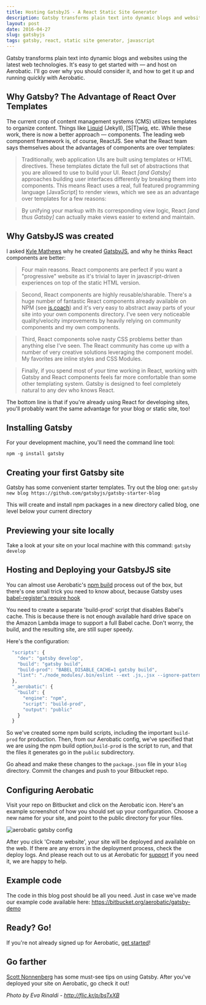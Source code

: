 ```yaml
---
title: Hosting GatsbyJS - A React Static Site Generator
description: Gatsby transforms plain text into dynamic blogs and websites using the latest web technologies. It's easy to get started with — and host on Aerobatic
layout: post
date: 2016-04-27
slug: gatsbyjs
tags: gatsby, react, static site generator, javascript
---
```


Gatsby transforms plain text into dynamic blogs and websites using the latest web technologies. It's easy to get started with — and host on Aerobatic. I'll go over why you should consider it, and how to get it up and running quickly with Aerobatic.

## Why Gatsby? The Advantage of React Over Templates

The current crop of content management systems (CMS) utilizes templates to organize content. Things like [Liquid](https://shopify.github.io/liquid/) (Jekyll), [S|T]wig, etc. While these work, there is now a better approach — components. The leading web component framework is, of course, ReactJS. See what the React team says themselves about the advantages of components are over templates:

> Traditionally, web application UIs are built using templates or HTML directives. These templates dictate the full set of abstractions that you are allowed to use to build your UI. React _[and Gatsby]_ approaches building user interfaces differently by breaking them into components. This means React uses a real, full featured programming language [JavaScript] to render views, which we see as an advantage over templates for a few reasons:

> By unifying your markup with its corresponding view logic, React _[and thus Gatsby]_ can actually make views easier to extend and maintain.

## Why GatsbyJS was created

I asked [Kyle Mathews](https://twitter.com/kylemathews) why he created [GatsbyJS](https://github.com/gatsbyjs/gatsby), and why he thinks React components are better:

> Four main reasons. React components are perfect if you want a "progressive" website as it's trivial to layer in javascript-driven experiences on top of the static HTML version.

> Second, React components are highly reusable/sharable. There's a huge number of fantastic React components already available on NPM (see [js.coach](https://js.coach)) and it's very easy to abstract away parts of your site into your own components directory. I've seen very noticeable quality/velocity improvements by heavily relying on community components and my own components.

> Third, React components solve nasty CSS problems better than anything else I've seen. The React community has come up with a number of very creative solutions leveraging the component model. My favorites are inline styles and CSS Modules.

> Finally, if you spend most of your time working in React, working with Gatsby and React components feels far more comfortable than some other templating system. Gatsby is designed to feel completely natural to any dev who knows React.

The bottom line is that if you're already using React for developing sites, you'll probably want the same advantage for your blog or static site, too!

## Installing Gatsby

For your development machine, you'll need the command line tool:

`npm -g install gatsby`

## Creating your first Gatsby site

Gatsby has some convenient starter templates. Try out the blog one:
`gatsby new blog https://github.com/gatsbyjs/gatsby-starter-blog`

This will create and install npm packages in a new directory called blog, one level below your current directory

## Previewing your site locally

Take a look at your site on your local machine with this command:
`gatsby develop`

## Hosting and Deploying your GatsbyJS site

You can almost use Aerobatic's [npm build](https://www.aerobatic.com/docs/automated-builds#npm) process out of the box, but there's one small trick you need to know about, because Gatsby uses [babel-register's require hook](https://babeljs.io/docs/usage/require/)

You need to create a separate 'build-prod' script that disables Babel's cache. This is because there is not enough available hard drive space on the Amazon Lambda image to support a full Babel cache. Don't worry, the build, and the resulting site, are still super speedy.

Here's the configuration:

```js
  "scripts": {
    "dev": "gatsby develop",
    "build": "gatsby build",
    "build-prod": "BABEL_DISABLE_CACHE=1 gatsby build",
    "lint": "./node_modules/.bin/eslint --ext .js,.jsx --ignore-pattern public .",
  },
  "_aerobatic": {
    "build": {
      "engine": "npm",
      "script": "build-prod",
      "output": "public"
    }
  }
```

So we've created some npm build scripts, including the important `build-prod` for production. Then, from our Aerobatic config, we've specified that we are using the npm build option,`build-prod` is the script to run, and that the files it generates go in the `public` subdirectory.

Go ahead and make these changes to the `package.json` file in your `blog` directory. Commit the changes and push to your Bitbucket repo.

## Configuring Aerobatic

Visit your repo on Bitbucket and click on the Aerobatic icon. Here's an example screenshot of how you should set up your configuration. Choose a new name for your site, and point to the public directory for your files.

<img class="img-responsive marketing-feature-showcase--screenshot" alt="aerobatic gatsby config" src="//www.aerobatic.com/media/blog/create-gatsby-site.png">

After you click 'Create website', your site will be deployed and available on the web. If there are any errors in the deployment process, check the deploy logs. And please reach out to us at Aerobatic for [support](https://www.aerobatic.com/contact/) if you need it, we are happy to help.

## Example code

The code in this blog post should be all you need. Just in case we've made our example code available here: https://bitbucket.org/aerobatic/gatsby-demo

## Ready? Go!

If you're not already signed up for Aerobatic, [get started](https://www.aerobatic.com/docs/getting-started)!

## Go farther

[Scott Nonnenberg](https://blog.scottnonnenberg.com/practical-gatsby-js/) has some must-see tips on using Gatsby. After you've deployed your site on Aerobatic, go check it out!

_Photo by Eva Rinaldi - http://flic.kr/p/bsTxXB_
